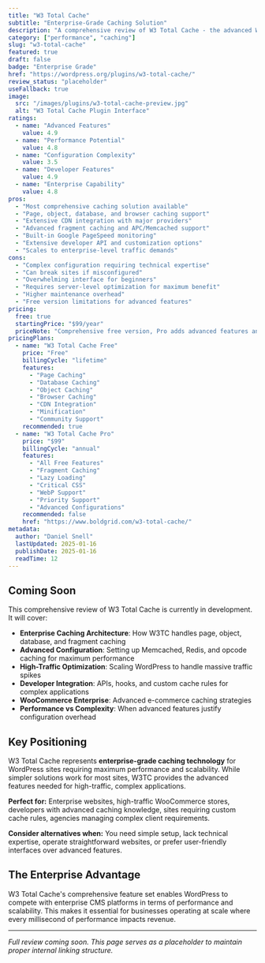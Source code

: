 ```yaml
---
title: "W3 Total Cache"
subtitle: "Enterprise-Grade Caching Solution"
description: "A comprehensive review of W3 Total Cache - the advanced WordPress caching plugin offering page, object, database, and browser caching with extensive CDN integration for high-traffic enterprise sites."
category: ["performance", "caching"]
slug: "w3-total-cache"
featured: true
draft: false
badge: "Enterprise Grade"
href: "https://wordpress.org/plugins/w3-total-cache/"
review_status: "placeholder"
useFallback: true
image:
  src: "/images/plugins/w3-total-cache-preview.jpg"
  alt: "W3 Total Cache Plugin Interface"
ratings:
  - name: "Advanced Features"
    value: 4.9
  - name: "Performance Potential"
    value: 4.8
  - name: "Configuration Complexity"
    value: 3.5
  - name: "Developer Features"
    value: 4.9
  - name: "Enterprise Capability"
    value: 4.8
pros:
  - "Most comprehensive caching solution available"
  - "Page, object, database, and browser caching support"
  - "Extensive CDN integration with major providers"
  - "Advanced fragment caching and APC/Memcached support"
  - "Built-in Google PageSpeed monitoring"
  - "Extensive developer API and customization options"
  - "Scales to enterprise-level traffic demands"
cons:
  - "Complex configuration requiring technical expertise"
  - "Can break sites if misconfigured"
  - "Overwhelming interface for beginners"
  - "Requires server-level optimization for maximum benefit"
  - "Higher maintenance overhead"
  - "Free version limitations for advanced features"
pricing:
  free: true
  startingPrice: "$99/year"
  priceNote: "Comprehensive free version, Pro adds advanced features and priority support"
pricingPlans:
  - name: "W3 Total Cache Free"
    price: "Free"
    billingCycle: "lifetime"
    features:
      - "Page Caching"
      - "Database Caching"
      - "Object Caching"
      - "Browser Caching"
      - "CDN Integration"
      - "Minification"
      - "Community Support"
    recommended: true
  - name: "W3 Total Cache Pro"
    price: "$99"
    billingCycle: "annual"
    features:
      - "All Free Features"
      - "Fragment Caching"
      - "Lazy Loading"
      - "Critical CSS"
      - "WebP Support"
      - "Priority Support"
      - "Advanced Configurations"
    recommended: false
    href: "https://www.boldgrid.com/w3-total-cache/"
metadata:
  author: "Daniel Snell"
  lastUpdated: 2025-01-16
  publishDate: 2025-01-16
  readTime: 12
---
```


## Coming Soon

This comprehensive review of W3 Total Cache is currently in development. It will cover:

- **Enterprise Caching Architecture**: How W3TC handles page, object, database, and fragment caching
- **Advanced Configuration**: Setting up Memcached, Redis, and opcode caching for maximum performance
- **High-Traffic Optimization**: Scaling WordPress to handle massive traffic spikes
- **Developer Integration**: APIs, hooks, and custom cache rules for complex applications
- **WooCommerce Enterprise**: Advanced e-commerce caching strategies
- **Performance vs Complexity**: When advanced features justify configuration overhead

## Key Positioning

W3 Total Cache represents **enterprise-grade caching technology** for WordPress sites requiring maximum performance and scalability. While simpler solutions work for most sites, W3TC provides the advanced features needed for high-traffic, complex applications.

**Perfect for:** Enterprise websites, high-traffic WooCommerce stores, developers with advanced caching knowledge, sites requiring custom cache rules, agencies managing complex client requirements.

**Consider alternatives when:** You need simple setup, lack technical expertise, operate straightforward websites, or prefer user-friendly interfaces over advanced features.

## The Enterprise Advantage

W3 Total Cache's comprehensive feature set enables WordPress to compete with enterprise CMS platforms in terms of performance and scalability. This makes it essential for businesses operating at scale where every millisecond of performance impacts revenue.

---

*Full review coming soon. This page serves as a placeholder to maintain proper internal linking structure.*
